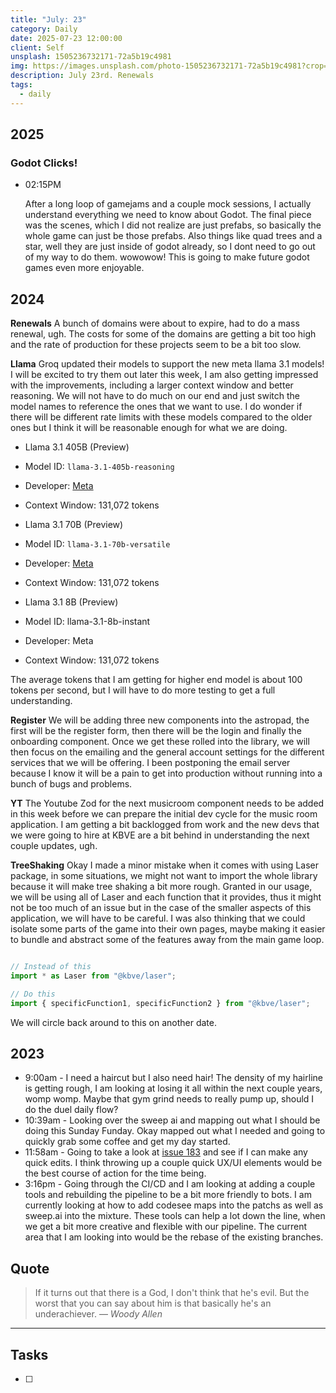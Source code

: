 ```yaml
---
title: "July: 23"
category: Daily
date: 2025-07-23 12:00:00
client: Self
unsplash: 1505236732171-72a5b19c4981
img: https://images.unsplash.com/photo-1505236732171-72a5b19c4981?crop=entropy&cs=srgb&fm=jpg&ixid=MnwzNjM5Nzd8MHwxfHJhbmRvbXx8fHx8fHx8fDE2ODE3NDg2ODY&ixlib=rb-4.0.3&q=85
description: July 23rd. Renewals
tags:
  - daily
---
```



## 2025

### Godot Clicks!

-   02:15PM

    After a long loop of gamejams and a couple mock sessions, I actually understand everything we need to know about Godot.
    The final piece was the scenes, which I did not realize are just prefabs, so basically the whole game can just be those prefabs.
    Also things like quad trees and a star, well they are just inside of godot already, so I dont need to go out of my way to do them.
    wowowow! This is going to make future godot games even more enjoyable.

## 2024

**Renewals**
A bunch of domains were about to expire, had to do a mass renewal, ugh.
The costs for some of the domains are getting a bit too high and the rate of production for these projects seem to be a bit too slow.

**Llama**
Groq updated their models to support the new meta llama 3.1 models! 
I will be excited to try them out later this week, I am also getting impressed with the improvements, including a larger context window and better reasoning.
We will not have to do much on our end and just switch the model names to reference the ones that we want to use.
I do wonder if there will be different rate limits with these models compared to the older ones but I think it will be reasonable enough for what we are doing.

- Llama 3.1 405B (Preview)
- Model ID: `llama-3.1-405b-reasoning`
- Developer: [Meta](https://kbve.com/stock/meta/)
- Context Window: 131,072 tokens

- Llama 3.1 70B (Preview)
- Model ID: `llama-3.1-70b-versatile`
- Developer: [Meta](https://kbve.com/stock/meta/)
- Context Window: 131,072 tokens

- Llama 3.1 8B (Preview)
- Model ID: llama-3.1-8b-instant
- Developer: Meta
- Context Window: 131,072 tokens

The average tokens that I am getting for higher end model is about 100 tokens per second, but I will have to do more testing to get a full understanding.

**Register**
We will be adding three new components into the astropad, the first will be the register form, then there will be the login and finally the onboarding component.
Once we get these rolled into the library, we will then focus on the emailing and the general account settings for the different services that we will be offering.
I been postponing the email server because I know it will be a pain to get into production without running into a bunch of bugs and problems.


**YT**
The Youtube Zod for the next musicroom component needs to be added in this week before we can prepare the initial dev cycle for the music room application.
I am getting a bit backlogged from work and the new devs that we were going to hire at KBVE are a bit behind in understanding the next couple updates, ugh.

**TreeShaking**
Okay I made a minor mistake when it comes with using Laser package, in some situations, we might not want to import the whole library because it will make tree shaking a bit more rough.
Granted in our usage, we will be using all of Laser and each function that it provides, thus it might not be too much of an issue but in the case of the smaller aspects of this application, we will have to be careful.
I was also thinking that we could isolate some parts of the game into their own pages, maybe making it easier to bundle and abstract some of the features away from the main game loop.

```ts

// Instead of this
import * as Laser from "@kbve/laser";

// Do this
import { specificFunction1, specificFunction2 } from "@kbve/laser";
```

We will circle back around to this on another date.


<Adsense />

## 2023
- 9:00am - I need a haircut but I also need hair! The density of my hairline is getting rough, I am looking at losing it all within the next couple years, womp womp. Maybe that gym grind needs to really pump up, should I do the duel daily flow? 
- 10:39am - Looking over the sweep ai and mapping out what I should be doing this Sunday Funday. Okay mapped out what I needed and going to quickly grab some coffee and get my day started. 
- 11:58am - Going to take a look at [issue 183](https://github.com/KBVE/kbve.com/issues/183) and see if I can make any quick edits. I think throwing up a couple quick UX/UI elements would be the best course of action for the time being.
- 3:16pm - Going through the CI/CD and I am looking at adding a couple tools and rebuilding the pipeline to be a bit more friendly to bots. I am currently looking at how to add codesee maps into the patchs as well as sweep.ai into the mixture. These tools can help a lot down the line, when we get a bit more creative and flexible with our pipeline. The current area that I am looking into would be the rebase of the existing branches. 

## Quote

> If it turns out that there is a God, I don't think that he's evil. But the worst that you can say about him is that basically he's an underachiever.
> — <cite>Woody Allen</cite>

---

## Tasks

- [ ]
